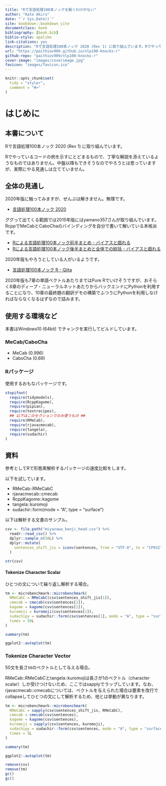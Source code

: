 ```yaml
--- 
title: "Rで言語処理100本ノックを解くわけがない"
author: "Kato Akiru"
date: "`r Sys.Date()`"
site: bookdown::bookdown_site
documentclass: book
bibliography: [book.bib]
biblio-style: apalike
link-citations: yes
description: "Rで言語処理100本ノック 2020 (Rev 1) に取り組んでいます。Rでやっているコードの例を示すにとどまるもので、丁寧な解説を添えているようなものではありません"
url: "https://paithiov909.github.io/nlp100-knocks-r"
github-repo: "paithiov909/nlp100-knocks-r"
cover-image: "images/coverimage.jpg"
favicon: "images/favicon.ico"
---
```


```r
knitr::opts_chunk$set(
  tidy = "styler",
  comment = "#>"
)
```

# はじめに

## 本書について

Rで言語処理100本ノック 2020 (Rev 1) に取り組んでいます。

Rでやっているコードの例を示すにとどまるもので、丁寧な解説を添えているようなものではありません。中盤以降もできそうなのでやろうとは思っていますが、実際にやる見通しは立てていません。

## 全体の見通し

2020年版に触ってみますが、ぜんぶは解きません。無理です。

- [言語処理100本ノック 2020](https://nlp100.github.io/ja/)

ググって出てくる範囲では2015年版にはyamano357さんが取り組んでいます。RcppでMeCabとCaboChaのバインディングを自分で書いて解いている本格派です。

- [Rによる言語処理100本ノック前半まとめ - バイアスと戯れる](http://yamano357.hatenadiary.com/entry/2015/07/27/001728)
- [Rによる言語処理100本ノック後半まとめと全体での総括 - バイアスと戯れる](http://yamano357.hatenadiary.com/entry/2015/10/22/193839)

2020年版もやろうとしている人がいるようです。

- [言語処理100本ノック R - Qiita](https://qiita.com/PiyoMoasa/items/7c1a6cca3f9cbcaf7773)

2020年版も7章の単語ベクトルあたりまではPure Rでいけそうですが、おそらく8章のディープ・ニューラルネットあたりからバックエンドにPythonを利用することになり、10章の最終題の翻訳デモの構築でふつうにPythonを利用しなければならなくなるはずなので詰みます。

## 使用する環境など

本書はWindows10 (64bit) でチャンクを実行してビルドしています。

### MeCab/CaboCha

- MeCab (0.996)
- CaboCha (0.69)

### Rパッケージ

使用するおもなパッケージです。

```r
stopifnot(
  require(tidymodels),
  require(RcppKagome),
  require(pipian),
  require(textrecipes),
  ## 以下はこのセクションでのみ使うもの ##
  require(RMeCab),
  require(rjavacmecab),
  require(tangela),
  require(sudachir)
)
```

## 資料

参考としてRで形態素解析するパッケージの速度比較をします。

以下を試しています。

- RMeCab::RMeCabC
- rjavacmecab::cmecab
- RcppKagome::kagome
- tangela::kuromoji
- sudachir::form(mode = "A", type = "surface")

以下は解析する文書のサンプル。

```r
csv <- file.path("miyazawa_kenji_head.csv") %>%
  readr::read_csv() %>%
  dplyr::sample_n(50L) %>%
  dplyr::mutate(
    sentences_shift_jis = iconv(sentences, from = "UTF-8", to = "CP932")
  )

str(csv)
```

#### Tokenize Character Scalar

ひとつの文について繰り返し解析する場合。

```r
tm <- microbenchmark::microbenchmark(
  RMeCabC = RMeCabC(csv$sentences_shift_jis[1]),
  cmecab = cmecab(csv$sentences[1]),
  kagome = kagome(csv$sentences[1]),
  kuromoji = kuromoji(csv$sentences[1]),
  sudachipy = sudachir::form(csv$sentences[1], mode = "A", type = "surface"),
  times = 50L
)

summary(tm)
```

```r
ggplot2::autoplot(tm)
```

### Tokenize Character Vector

50文を長さ`50`のベクトルとして与える場合。

RMeCab::RMeCabCとtangela::kuromojiは長さが1のベクトル（character scalar）しか受けつけないため、ここではsapplyでラップしています。なお、rjavacmecab::cmecabについては、ベクトルを与えられた場合は要素を改行でcollapseしてひとつの文にして解析するため、他とは挙動が異なります。

```r
tm <- microbenchmark::microbenchmark(
  RMeCabC = sapply(csv$sentences_shift_jis, RMeCabC),
  cmecab = cmecab(csv$sentences),
  kagome = kagome(csv$sentences),
  kuromoji = sapply(csv$sentences, kuromoji),
  sudachipy = sudachir::form(csv$sentences, mode = "A", type = "surface"),
  times = 5L
)

summary(tm)
```

```r
ggplot2::autoplot(tm)
```

```r
remove(csv)
remove(tm)
gc()
gc()
```

